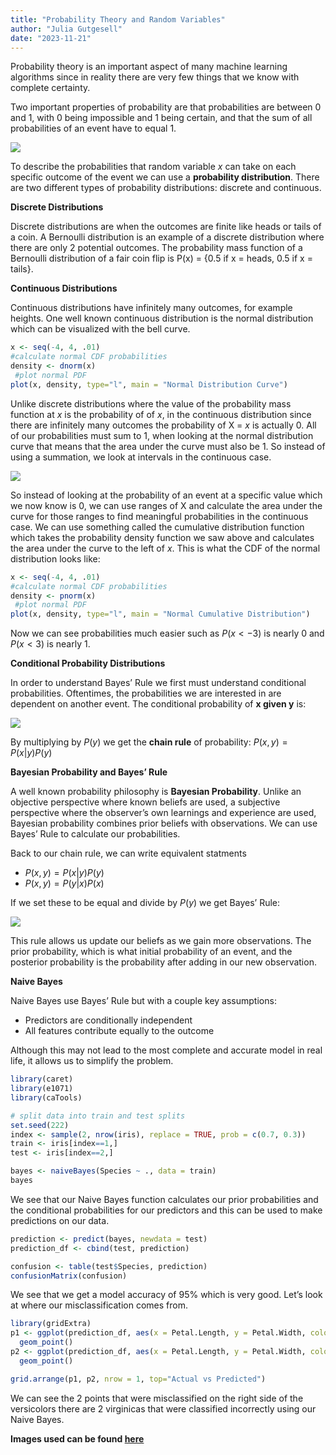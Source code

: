 ```yaml
---
title: "Probability Theory and Random Variables"
author: "Julia Gutgesell"
date: "2023-11-21"
---
```


Probability theory is an important aspect of many machine learning algorithms since in reality there are very few things that we know with complete certainty.

Two important properties of probability are that probabilities are between 0 and 1, with 0 being impossible and 1 being certain, and that the sum of all probabilities of an event have to equal 1.

![](axioms.png)

To describe the probabilities that random variable $x$ can take on each specific outcome of the event we can use a **probability distribution**. There are two different types of probability distributions: discrete and continuous.

**Discrete Distributions**

Discrete distributions are when the outcomes are finite like heads or tails of a coin. A Bernoulli distribution is an example of a discrete distribution where there are only 2 potential outcomes. The probability mass function of a Bernoulli distribution of a fair coin flip is P(x) = {0.5 if x = heads, 0.5 if x = tails}.

**Continuous Distributions**

Continuous distributions have infinitely many outcomes, for example heights. One well known continuous distribution is the normal distribution which can be visualized with the bell curve.

```r
x <- seq(-4, 4, .01)
#calculate normal CDF probabilities
density <- dnorm(x)
 #plot normal PDF
plot(x, density, type="l", main = "Normal Distribution Curve")
```

Unlike discrete distributions where the value of the probability mass function at $x$ is the probability of of $x$, in the continuous distribution since there are infinitely many outcomes the probability of X = $x$ is actually 0. All of our probabilities must sum to 1, when looking at the normal distribution curve that means that the area under the curve must also be 1. So instead of using a summation, we look at intervals in the continuous case.

![](integral.png)

So instead of looking at the probability of an event at a specific value which we now know is 0, we can use ranges of X and calculate the area under the curve for those ranges to find meaningful probabilities in the continuous case. We can use something called the cumulative distribution function which takes the probability density function we saw above and calculates the area under the curve to the left of $x$. This is what the CDF of the normal distribution looks like:

```r
x <- seq(-4, 4, .01)
#calculate normal CDF probabilities
density <- pnorm(x)
 #plot normal PDF
plot(x, density, type="l", main = "Normal Cumulative Distribution")
```

Now we can see probabilities much easier such as $P(x < -3)$ is nearly 0 and $P(x < 3)$ is nearly 1.

**Conditional Probability Distributions**

In order to understand Bayes' Rule we first must understand conditional probabilities. Oftentimes, the probabilities we are interested in are dependent on another event. The conditional probability of **x given y** is:

![](conditional.png)

By multiplying by $P(y)$ we get the **chain rule** of probability: $P(x,y) = P(x|y) P(y)$

**Bayesian Probability and Bayes' Rule**

A well known probability philosophy is **Bayesian Probability**. Unlike an objective perspective where known beliefs are used, a subjective perspective where the observer's own learnings and experience are used, Bayesian probability combines prior beliefs with observations. We can use Bayes' Rule to calculate our probabilities.

Back to our chain rule, we can write equivalent statments

-   $P(x,y) = P(x|y) P(y)$
-   $P(x,y) = P(y|x) P(x)$

If we set these to be equal and divide by $P(y)$ we get Bayes' Rule:

![](Bayes.png)

This rule allows us update our beliefs as we gain more observations. The prior probability, which is what initial probability of an event, and the posterior probability is the probability after adding in our new observation.

**Naive Bayes**

Naive Bayes use Bayes' Rule but with a couple key assumptions:

-   Predictors are conditionally independent
-   All features contribute equally to the outcome

Although this may not lead to the most complete and accurate model in real life, it allows us to simplify the problem.

```r
library(caret)
library(e1071)
library(caTools)
```

```r
# split data into train and test splits
set.seed(222)
index <- sample(2, nrow(iris), replace = TRUE, prob = c(0.7, 0.3))
train <- iris[index==1,]
test <- iris[index==2,]

```

```r
bayes <- naiveBayes(Species ~ ., data = train)
bayes
```

We see that our Naive Bayes function calculates our prior probabilities and the conditional probabilities for our predictors and this can be used to make predictions on our data.

```r
prediction <- predict(bayes, newdata = test)
prediction_df <- cbind(test, prediction)

confusion <- table(test$Species, prediction)
confusionMatrix(confusion)
```

We see that we get a model accuracy of 95% which is very good. Let's look at where our misclassification comes from. 

```r
library(gridExtra)
p1 <- ggplot(prediction_df, aes(x = Petal.Length, y = Petal.Width, color = Species)) +
  geom_point()
p2 <- ggplot(prediction_df, aes(x = Petal.Length, y = Petal.Width, color = prediction)) +
  geom_point()

grid.arrange(p1, p2, nrow = 1, top="Actual vs Predicted")
```
We can see the 2 points that were misclassified on the right side of the versicolors there are 2 virginicas that were classified incorrectly using our Naive Bayes.


**Images used can be found [here](https://towardsdatascience.com/probability-fundamentals-of-machine-learning-part-1-a156b4703e69)**
